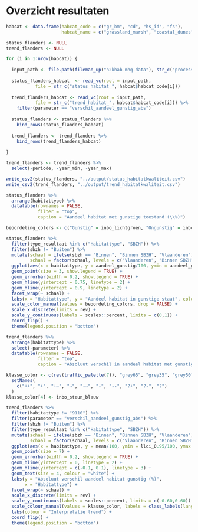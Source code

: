 # Overzicht resultaten

```r

habcat <- data.frame(habcat_code = c("gr_bm", "cd", "hs_id", "fs"),
                     habcat_name = c("grassland_marsh", "coastal_dunes", "heath_inland_dunes", "forests"))

status_flanders <- NULL
trend_flanders <- NULL

for (i in 1:nrow(habcat)) {
  
  input_path <- file.path(fileman_up("n2khab-mhq-data"), str_c("processed/lsvi_mhq/", habcat$habcat_name[i],"/result"))
  
  status_flanders_habcat  <- read_vc(root = input_path,
           file = str_c("status_habitat_", habcat$habcat_code[i]))
  
  trend_flanders_habcat <- read_vc(root = input_path,
           file = str_c("trend_habitat_", habcat$habcat_code[i])) %>%
    filter(parameter == "verschil_aandeel_gunstig_abs")
  
  status_flanders <- status_flanders %>%
    bind_rows(status_flanders_habcat)
  
  trend_flanders <- trend_flanders %>%
    bind_rows(trend_flanders_habcat)
  
}

trend_flanders <- trend_flanders %>%
  select(-periode, -year_min, -year_max)

write_csv2(status_flanders, "../output/status_habitatkwaliteit.csv")
write_csv2(trend_flanders, "../output/trend_habitatkwaliteit.csv")
```


```r
status_flanders %>%
  arrange(habitattype) %>%
  datatable(rownames = FALSE,
            filter = "top",
            caption = "Aandeel habitat met gunstige toestand (\\%)")
```

```r

beoordeling_colors <- c("Gunstig" = inbo_lichtgroen, "Ongunstig" = inbo_rood, "Onbekend" = inbo_grijs)

status_flanders %>%
  filter(type_resultaat %in% c("Habitattype", "SBZH")) %>%
  filter(sbzh != "Buiten") %>%
  mutate(schaal = ifelse(sbzh == "Binnen", "Binnen SBZH", "Vlaanderen"),
         schaal = factor(schaal, levels = c("Vlaanderen", "Binnen SBZH"))) %>%
  ggplot(aes(x = habitattype, y = aandeel_gunstig/100, ymin = aandeel_gunstig_llci/100, ymax = aandeel_gunstig_ulci/100, colour = beoordeling)) +
  geom_point(size = 3, show.legend = TRUE) +
  geom_errorbar(width = 0.2, show.legend = TRUE) +
  geom_hline(yintercept = 0.75, linetype = 2) +
  geom_hline(yintercept = 0.9, linetype = 2) +
  facet_wrap(~ schaal) +
  labs(x = "Habitattype", y = "Aandeel habitat in gunstige staat", colour = "Beoordeling") +
  scale_color_manual(values = beoordeling_colors, drop = FALSE) +
  scale_x_discrete(limits = rev) +
  scale_y_continuous(labels = scales::percent, limits = c(0,1)) +
  coord_flip() +
  theme(legend.position = "bottom")
```


```r
trend_flanders %>%
  arrange(habitattype) %>%
  select(-parameter) %>%
  datatable(rownames = FALSE,
            filter = "top",
            caption = "Absoluut verschil in aandeel habitat met gunstige toestand  (\\%)")
```
```r

klasse_color <- c(rev(traffic_palette(7)), "grey65", "grey35", "grey50") %>%
  setNames(
    c("++", "+", "+~", "~", "-~", "-", "--", "?+", "?-", "?")
  ) 
klasse_color[4] <- inbo_steun_blauw

trend_flanders %>%
  filter(habitattype != "9110") %>%
  filter(parameter == "verschil_aandeel_gunstig_abs") %>%
  filter(sbzh != "Buiten") %>%
  filter(type_resultaat %in% c("Habitattype", "SBZH")) %>%
  mutate(schaal = ifelse(sbzh == "Binnen", "Binnen SBZH", "Vlaanderen"),
         schaal = factor(schaal, levels = c("Vlaanderen", "Binnen SBZH"))) %>%
  ggplot(aes(x = habitattype, y = mean/100, ymin = llci_0.95/100, ymax = ulci_0.95/100, label = klasse, colour = klasse)) +
  geom_point(size = 7) +
  geom_errorbar(width = 0.2, show.legend = TRUE) +
  geom_hline(yintercept = 0, linetype = 2) +
  geom_hline(yintercept = c(-0.1, 0.1), linetype = 3) +
  geom_text(size = 4, colour = "white") +
  labs(y = "Absoluut verschil aandeel habitat gunstig (%)",
       x = "Habitattype") +
  facet_wrap(~ schaal) +
  scale_x_discrete(limits = rev) +
  scale_y_continuous(labels = scales::percent, limits = c(-0.60,0.60)) +
  scale_colour_manual(values = klasse_color, labels = class_labels(lang = "nl")) +
  labs(colour = "Interpretatie trend") +
  coord_flip() +
  theme(legend.position = "bottom")
```
